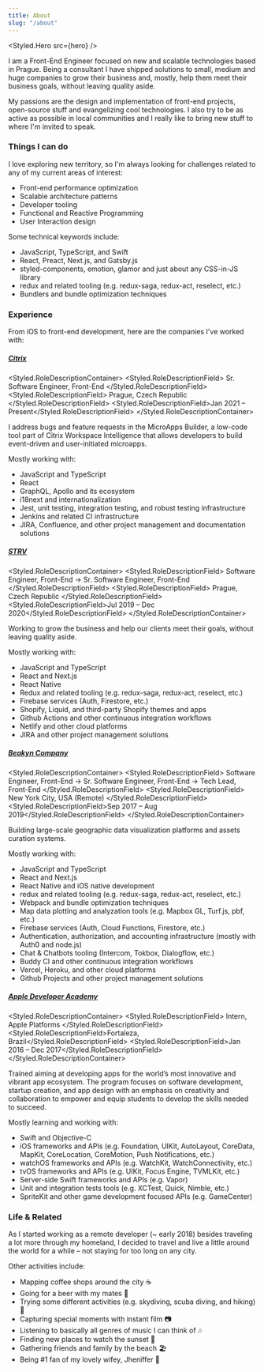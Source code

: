```yaml
---
title: About
slug: "/about"
---
```




<Styled.Hero src={hero} />

I am a Front-End Engineer focused on new and scalable technologies based in Prague. Being a consultant I have shipped solutions to small, medium and huge companies to grow their business and, mostly, help them meet their business goals, without leaving quality aside.

My passions are the design and implementation of front-end projects, open-source stuff and evangelizing cool technologies. I also try to be as active as possible in local communities and I really like to bring new stuff to where I'm invited to speak.

### Things I can do

I love exploring new territory, so I'm always looking for challenges related to any of my current areas of interest:

- Front-end performance optimization
- Scalable architecture patterns
- Developer tooling
- Functional and Reactive Programming
- User Interaction design

Some technical keywords include:

- JavaScript, TypeScript, and Swift
- React, Preact, Next.js, and Gatsby.js
- styled-components, emotion, glamor and just about any CSS-in-JS library
- redux and related tooling (e.g. redux-saga, redux-act, reselect, etc.)
- Bundlers and bundle optimization techniques

### Experience

From iOS to front-end development, here are the companies I've worked with:

##### [Citrix](https://citrix.com/)

<Styled.RoleDescriptionContainer>
  <Styled.RoleDescriptionField>
    Sr. Software Engineer, Front-End
  </Styled.RoleDescriptionField>
  <Styled.RoleDescriptionField>
    Prague, Czech Republic
  </Styled.RoleDescriptionField>
  <Styled.RoleDescriptionField>Jan 2021 – Present</Styled.RoleDescriptionField>
</Styled.RoleDescriptionContainer>

I address bugs and feature requests in the MicroApps Builder, a low-code tool part of Citrix Workspace Intelligence that allows developers to build event-driven and user-initiated microapps.

Mostly working with:

- JavaScript and TypeScript
- React
- GraphQL, Apollo and its ecosystem
- i18next and internationalization
- Jest, unit testing, integration testing, and robust testing infrastructure
- Jenkins and related CI infrastructure
- JIRA, Confluence, and other project management and documentation solutions

##### [STRV](https://www.strv.com)

<Styled.RoleDescriptionContainer>
  <Styled.RoleDescriptionField>
    Software Engineer, Front-End → Sr. Software Engineer, Front-End
  </Styled.RoleDescriptionField>
  <Styled.RoleDescriptionField>
    Prague, Czech Republic
  </Styled.RoleDescriptionField>
  <Styled.RoleDescriptionField>Jul 2019 – Dec 2020</Styled.RoleDescriptionField>
</Styled.RoleDescriptionContainer>

Working to grow the business and help our clients meet their goals, without leaving quality aside.

Mostly working with:

- JavaScript and TypeScript
- React and Next.js
- React Native
- Redux and related tooling (e.g. redux-saga, redux-act, reselect, etc.)
- Firebase services (Auth, Firestore, etc.)
- Shopify, Liquid, and third-party Shopify themes and apps
- Github Actions and other continuous integration workflows
- Netlify and other cloud platforms
- JIRA and other project management solutions

##### [Beakyn Company](https://beakyn.com)

<Styled.RoleDescriptionContainer>
  <Styled.RoleDescriptionField>
    Software Engineer, Front-End → Sr. Software Engineer, Front-End → Tech Lead,
    Front-End
  </Styled.RoleDescriptionField>
  <Styled.RoleDescriptionField>
    New York City, USA (Remote)
  </Styled.RoleDescriptionField>
  <Styled.RoleDescriptionField>Sep 2017 – Aug 2019</Styled.RoleDescriptionField>
</Styled.RoleDescriptionContainer>

Building large-scale geographic data visualization platforms and assets curation systems.

Mostly working with:

- JavaScript and TypeScript
- React and Next.js
- React Native and iOS native development
- redux and related tooling (e.g. redux-saga, redux-act, reselect, etc.)
- Webpack and bundle optimization techniques
- Map data plotting and analyzation tools (e.g. Mapbox GL, Turf.js, pbf, etc.)
- Firebase services (Auth, Cloud Functions, Firestore, etc.)
- Authentication, authorization, and accounting infrastructure (mostly with Auth0 and node.js)
- Chat & Chatbots tooling (Intercom, Tokbox, Dialogflow, etc.)
- Buddy CI and other continuous integration workflows
- Vercel, Heroku, and other cloud platforms
- Github Projects and other project management solutions

##### [Apple Developer Academy](http://developeracademy.ifce.edu.br)

<Styled.RoleDescriptionContainer>
  <Styled.RoleDescriptionField>
    Intern, Apple Platforms
  </Styled.RoleDescriptionField>
  <Styled.RoleDescriptionField>Fortaleza, Brazil</Styled.RoleDescriptionField>
  <Styled.RoleDescriptionField>Jan 2016 – Dec 2017</Styled.RoleDescriptionField>
</Styled.RoleDescriptionContainer>

Trained aiming at developing apps for the world’s most innovative and vibrant app ecosystem. The program focuses on software development, startup creation, and app design with an emphasis on creativity and collaboration to empower and equip students to develop the skills needed to succeed.

Mostly learning and working with:

- Swift and Objective-C
- iOS frameworks and APIs (e.g. Foundation, UIKit, AutoLayout, CoreData, MapKit, CoreLocation, CoreMotion, Push Notifications, etc.)
- watchOS frameworks and APIs (e.g. WatchKit, WatchConnectivity, etc.)
- tvOS frameworks and APIs (e.g. UIKit, Focus Engine, TVMLKit, etc.)
- Server-side Swift frameworks and APIs (e.g. Vapor)
- Unit and integration tests tools (e.g. XCTest, Quick, Nimble, etc.)
- SpriteKit and other game development focused APIs (e.g. GameCenter)

### Life & Related

As I started working as a remote developer (~ early 2018) besides traveling a lot more through my homeland, I decided to travel and live a little around the world for a while – not staying for too long on any city.

<Map />

Other activities include:

- Mapping coffee shops around the city ☕
- Going for a beer with my mates 🍻
- Trying some different activities (e.g. skydiving, scuba diving, and hiking) 🤘
- Capturing special moments with instant film 📷
- Listening to basically all genres of music I can think of 🎶
- Finding new places to watch the sunset 🌇
- Gathering friends and family by the beach 🏖️
- Being #1 fan of my lovely wifey, Jheniffer 💑
